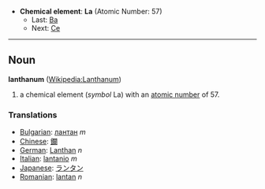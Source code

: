 *'''Chemical element''': '''La''' (Atomic Number: 57)
**Last: [[Barium|Ba]]
**Next: [[Cerium|Ce]]
----
== Noun ==
'''lanthanum''' ([[en:Lanthanum|Wikipedia:Lanthanum]])

# a chemical element (''symbol'' La) with an [[atomic number]] of 57.

===Translations===
*[[Bulgarian]]: [[лантан]] ''m''
*[[Chinese]]: [[鑭]]
*[[German]]: [[Lanthan]] ''n''
*[[Italian]]: [[lantanio]] ''m''
*[[Japanese]]: [[ランタン]]
*[[Romanian]]: [[lantan]] ''n''